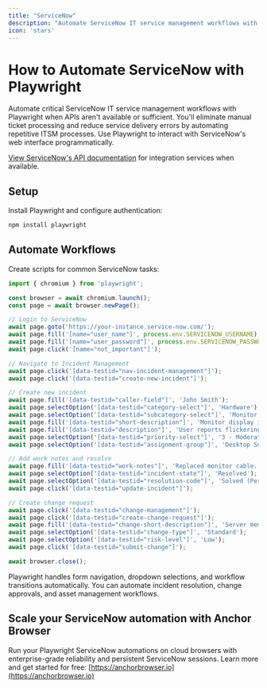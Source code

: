 ```yaml
---
title: "ServiceNow"
description: "Automate ServiceNow IT service management workflows with Playwright when APIs aren't available."
icon: 'stars'
---
```


# How to Automate ServiceNow with Playwright

Automate critical ServiceNow IT service management workflows with Playwright when APIs aren't available or sufficient. You'll eliminate manual ticket processing and reduce service delivery errors by automating repetitive ITSM processes. Use Playwright to interact with ServiceNow's web interface programmatically.

[View ServiceNow's API documentation](https://docs.servicenow.com/csh?topicname=c_RESTAPI.html) for integration services when available.

## Setup

Install Playwright and configure authentication:
```bash
npm install playwright
```


## Automate Workflows

Create scripts for common ServiceNow tasks:

```JavaScript
import { chromium } from 'playwright';

const browser = await chromium.launch();
const page = await browser.newPage();

// Login to ServiceNow
await page.goto('https://your-instance.service-now.com/');
await page.fill('[name="user_name"]', process.env.SERVICENOW_USERNAME);
await page.fill('[name="user_password"]', process.env.SERVICENOW_PASSWORD);
await page.click('[name="not_important"]');

// Navigate to Incident Management
await page.click('[data-testid="nav-incident-management"]');
await page.click('[data-testid="create-new-incident"]');

// Create new incident
await page.fill('[data-testid="caller-field"]', 'John Smith');
await page.selectOption('[data-testid="category-select"]', 'Hardware');
await page.selectOption('[data-testid="subcategory-select"]', 'Monitor');
await page.fill('[data-testid="short-description"]', 'Monitor display issues');
await page.fill('[data-testid="description"]', 'User reports flickering and color distortion on primary monitor');
await page.selectOption('[data-testid="priority-select"]', '3 - Moderate');
await page.selectOption('[data-testid="assignment-group"]', 'Desktop Support');

// Add work notes and resolve
await page.fill('[data-testid="work-notes"]', 'Replaced monitor cable. Issue resolved.');
await page.selectOption('[data-testid="incident-state"]', 'Resolved');
await page.selectOption('[data-testid="resolution-code"]', 'Solved (Permanently)');
await page.click('[data-testid="update-incident"]');

// Create change request
await page.click('[data-testid="change-management"]');
await page.click('[data-testid="create-change-request"]');
await page.fill('[data-testid="change-short-description"]', 'Server memory upgrade');
await page.selectOption('[data-testid="change-type"]', 'Standard');
await page.selectOption('[data-testid="risk-level"]', 'Low');
await page.click('[data-testid="submit-change"]');

await browser.close();
```

Playwright handles form navigation, dropdown selections, and workflow transitions automatically. You can automate incident resolution, change approvals, and asset management workflows.


## Scale your ServiceNow automation with Anchor Browser

Run your Playwright ServiceNow automations on cloud browsers with enterprise-grade reliability and persistent ServiceNow sessions. Learn more and get started for free: [https://anchorbrowser.io](https://anchorbrowser.io)
